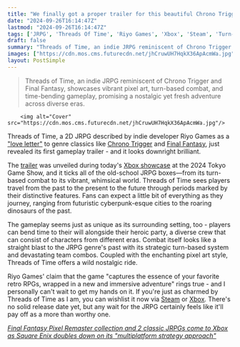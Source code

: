 ```yaml
---
title: "We finally got a proper trailer for this beautiful Chrono Trigger and Final Fantasy-inspired JRPG, and it's already one of the prettiest 2D games I've ever seen"
date: "2024-09-26T16:14:47Z"
lastmod: "2024-09-26T16:14:47Z"
tags: ['JRPG', 'Threads Of Time', 'Riyo Games', 'Xbox', 'Steam', 'Turn-Based Combat', 'Pixel Art', 'Chrono Trigger', 'Final Fantasy']
draft: false
summary: "Threads of Time, an indie JRPG reminiscent of Chrono Trigger and Final Fantasy, showcases vibrant pixel art, turn-based combat, and time-bending gameplay, promising a nostalgic yet fresh adventure across diverse eras."
images: ["https://cdn.mos.cms.futurecdn.net/jhCruwUH7HqkX36ApAcmWa.jpg"]
layout: PostSimple
---
```

> Threads of Time, an indie JRPG reminiscent of Chrono Trigger and Final Fantasy, showcases vibrant pixel art, turn-based combat, and time-bending gameplay, promising a nostalgic yet fresh adventure across diverse eras.


        <img alt="Cover" src="https://cdn.mos.cms.futurecdn.net/jhCruwUH7HqkX36ApAcmWa.jpg"/>
        
Threads of Time, a 2D JRPG described by indie developer Riyo Games as a [<u>"love letter"</u>](https://www.gamesradar.com/this-stunning-indie-jrpg-is-a-love-letter-to-chrono-trigger-and-final-fantasy/) to genre classics like [<u>Chrono Trigger</u>](https://www.gamesradar.com/chrono-trigger-review/) and [<u>Final Fantasy</u>](https://www.gamesradar.com/games/jrpg/final-fantasy/), just revealed its first gameplay trailer - and it looks downright brilliant.

The [<u>trailer</u>](https://www.youtube.com/watch?v=tRMgzkwumfc&ab_channel=RiyoGames) was unveiled during today's [Xbox showcase](https://www.gamesradar.com/tag/xbox-showcase/) at the 2024 Tokyo Game Show, and it ticks all of the old-school JRPG boxes—from its turn-based combat to its vibrant, whimsical world. Threads of Time sees players travel from the past to the present to the future through periods marked by their distinctive features. Fans can expect a little bit of everything as they journey, ranging from futuristic cyberpunk-esque cities to the roaring dinosaurs of the past.

The gameplay seems just as unique as its surrounding setting, too - players can bend time to their will alongside their heroic party, a diverse crew that can consist of characters from different eras. Combat itself looks like a straight blast to the JRPG genre's past with its strategic turn-based system and devastating team combos. Coupled with the enchanting pixel art style, Threads of Time offers a wild nostalgic ride.

Riyo Games' claim that the game "captures the essence of your favorite retro RPGs, wrapped in a new and immersive adventure" rings true - and I personally can't wait to get my hands on it. If you're just as charmed by Threads of Time as I am, you can wishlist it now via [<u>Steam</u>](https://store.steampowered.com/app/2090210/Threads_of_Time/) or [<u>Xbox</u>](https://www.xbox.com/en-US/games/store/threadsoftime/9PPNV0NCL881). There's no solid release date yet, but any wait for the JRPG certainly feels like it'll pay off as a more than worthy one.

[<u><em>Final Fantasy Pixel Remaster collection and 2 classic JRPGs come to Xbox as Square Enix doubles down on its "multiplatform strategy approach"</em></u>](https://www.gamesradar.com/games/final-fantasy/final-fantasy-pixel-remaster-spotted-on-xbox-hinting-at-the-jrpg-collections-possible-release-as-square-enix-continues-its-multiplatform-strategy-approach/)
        